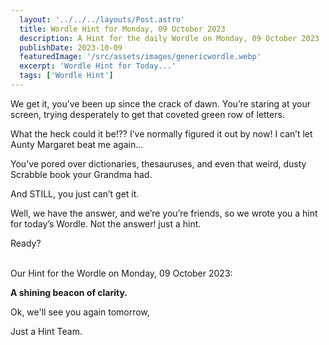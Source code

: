 ```yaml
---
  layout: '../../../layouts/Post.astro'
  title: Wordle Hint for Monday, 09 October 2023
  description: A Hint for the daily Wordle on Monday, 09 October 2023
  publishDate: 2023-10-09
  featuredImage: '/src/assets/images/genericwordle.webp'
  excerpt: 'Wordle Hint for Today...'
  tags: ['Wordle Hint']
---
```


  We get it, you’ve been up since the crack of dawn. You’re staring at your screen, trying desperately to get that coveted green row of letters. 

  What the heck could it be!??
  I’ve normally figured it out by now!
  I can’t let Aunty Margaret beat me again… 

  You’ve pored over dictionaries, thesauruses, and even that weird, dusty Scrabble book your Grandma had.

  And STILL, you just can’t get it. 

  Well, we have the answer, and we’re you’re friends, so we wrote you a hint for today’s Wordle.
  Not the answer! just a hint. 

  Ready?<br /><br />

  Our Hint for the Wordle on Monday, 09 October 2023:

  **A shining beacon of clarity.**

  Ok, we'll see you again tomorrow, 

  Just a Hint Team.
  